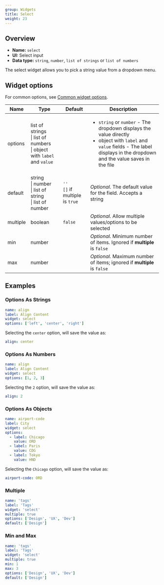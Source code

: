```yaml
---
group: Widgets
title: Select
weight: 23
---
```


## Overview

- **Name:** `select`
- **UI:** Select input
- **Data type:** `string`, `number`, `list of strings` or `list of numbers`

The select widget allows you to pick a string value from a dropdown menu.

## Widget options

For common options, see [Common widget options](/docs/widgets#common-widget-options).

| Name     | Type                                                                            | Default                              | Description                                                                                                                                                                                           |
| -------- | ------------------------------------------------------------------------------- | ------------------------------------ | ----------------------------------------------------------------------------------------------------------------------------------------------------------------------------------------------------- |
| options  | list of strings<br />\| list of numbers<br />\| object with `label` and `value` |                                      | <ul><li>`string` or `number` - The dropdown displays the value directly</li><li>object with `label` and `value` fields - The label displays in the dropdown and the value saves in the file</li></ul> |
| default  | string<br />\| number<br />\| list of string<br />\| list of number             | `''`<br />`[]` if multiple is `true` | _Optional_. The default value for the field. Accepts a string                                                                                                                                         |
| multiple | boolean                                                                         | `false`                              | _Optional_. Allow multiple values/options to be selected                                                                                                                                              |
| min      | number                                                                          |                                      | _Optional_. Minimum number of items. Ignored if **multiple** is `false`                                                                                                                               |
| max      | number                                                                          |                                      | _Optional_. Maximum number of items; ignored if **multiple** is `false`                                                                                                                               |

## Examples

### Options As Strings

```yaml
name: align
label: Align Content
widget: select
options: ['left', 'center', 'right']
```

Selecting the `center` option, will save the value as:

```yaml
align: center
```

### Options As Numbers

```yaml
name: align
label: Align Content
widget: select
options: [1, 2, 3]
```

Selecting the `2` option, will save the value as:

```yaml
align: 2
```

### Options As Objects

```yaml
name: airport-code
label: City
widget: select
options:
  - label: Chicago
    value: ORD
  - label: Paris
    value: CDG
  - label: Tokyo
    value: HND
```

Selecting the `Chicago` option, will save the value as:

```yaml
airport-code: ORD
```

### Multiple

```yaml
name: 'tags'
label: 'Tags'
widget: 'select'
multiple: true
options: ['Design', 'UX', 'Dev']
default: ['Design']
```

### Min and Max

```yaml
name: 'tags'
label: 'Tags'
widget: 'select'
multiple: true
min: 1
max: 3
options: ['Design', 'UX', 'Dev']
default: ['Design']
```
